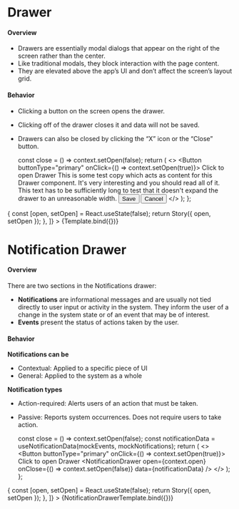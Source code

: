 

<Meta title="Components/Drawer" component={Drawer} />

# Drawer

#### Overview

- Drawers are essentially modal dialogs that appear on the right of the screen rather than the center.
- Like traditional modals, they block interaction with the page content.
- They are elevated above the app’s UI and don’t affect the screen’s layout grid.

#### Behavior

- Clicking a button on the screen opens the drawer.
- Clicking off of the drawer closes it and data will not be saved.
- Drawers can also be closed by clicking the “X” icon or the “Close” button.

  const close = () => context.setOpen(false);
  return (
    <>
      <Button buttonType="primary" onClick={() => context.setOpen(true)}>
        Click to open Drawer
      </Button>
      <Drawer title="My Drawer" open={context.open} onClose={close}>
        <Typography>
          This is some test copy which acts as content for this Drawer
          component. It's very interesting and you should read all of it. This
          text has to be sufficiently long to test that it doesn't expand the
          drawer to an unreasonable width.
        </Typography>
        <TextField
          label="Input Some Text"
          placeholder="This is a placeholder"
        />
        <ActionsPanel>
          <Button buttonType="primary" onClick={close}>
            Save
          </Button>
          <Button buttonType="secondary" onClick={close}>
            Cancel
          </Button>
        </ActionsPanel>
      </Drawer>
    </>
  );
};

<Canvas>
  <Story
    name="Default"
    decorators={[
      (Story) => {
        const [open, setOpen] = React.useState(false);
        return Story({ open, setOpen });
      },
    ]}
  >
    {Template.bind({})}
  </Story>
</Canvas>

# Notification Drawer

#### Overview

There are two sections in the Notifications drawer:

- **Notifications** are informational messages and are usually not tied directly to user input or activity in the system. They inform the user of a change in the system state or of an event that may be of interest.
- **Events** present the status of actions taken by the user.

#### Behavior

**Notifications can be**

- Contextual: Applied to a specific piece of UI
- General: Applied to the system as a whole

**Notification types**

- Action-required: Alerts users of an action that must be taken.
- Passive: Reports system occurrences. Does not require users to take action.

  const close = () => context.setOpen(false);
  const notificationData = useNotificationData(mockEvents, mockNotifications);
  return (
    <>
      <Button buttonType="primary" onClick={() => context.setOpen(true)}>
        Click to open Drawer
      </Button>
      <NotificationDrawer
        open={context.open}
        onClose={() => context.setOpen(false)}
        data={notificationData}
      />
    </>
  );
};

<Canvas>
  <Story
    name="Notification Drawer"
    decorators={[
      (Story) => {
        const [open, setOpen] = React.useState(false);
        return Story({ open, setOpen });
      },
    ]}
  >
    {NotificationDrawerTemplate.bind({})}
  </Story>
</Canvas>
